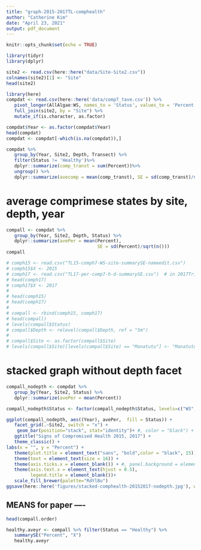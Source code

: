 ```yaml
---
title: "graph-2015-2017TL-comphealth"
author: "Catherine Kim"
date: "April 23, 2021"
output: pdf_document
---
```


```r
knitr::opts_chunk$set(echo = TRUE)
```

```r

library(tidyr)
library(dplyr)

site2 <- read.csv(here::here("data/Site-Site2.csv"))
colnames(site2)[1] <- "Site"
head(site2)
```
```r
library(here)
compdat <- read.csv(here::here('data/comp7_tave.csv')) %>% 
   pivot_longer(AllAlgae:WS, names_to = 'Status', values_to = 'Percent') %>% 
   full_join(site2, by = "Site") %>% 
   mutate_if(is.character, as.factor) 

compdat$Year <- as.factor(compdat$Year)
head(compdat)
compdat <- compdat[-which(is.na(compdat)),]
```

```r
compdat %>% 
   group_by(Year, Site2, Depth, Transect) %>% 
   filter(Status != 'Healthy')%>% 
   dplyr::summarize(comp_transt = sum(Percent))%>% 
   ungroup() %>% 
   dplyr::summarize(avecomp = mean(comp_transt), SE = sd(comp_transt)/sqrt(n()))
```

# average comprimese states by site, depth, year
```r
compall <- compdat %>% 
   group_by(Year, Site2, Depth, Status) %>% 
   dplyr::summarize(avePer = mean(Percent),
                                  SE = sd(Percent)/sqrt(n()))
compall
```

```r
# comph15 <- read.csv("TL15-comph7-WS-site-summarySE-nameedit.csv")
# comph15$X <- 2015
# comph17 <- read.csv("TL17-per-comp7-h-d-summarySE.csv")  # in 2017Trip/CoralDAta
# head(comph17)
# comph17$X <- 2017
# 
# head(comph15)
# head(comph17)
# 
# compall <- rbind(comph15, comph17)
# head(compall)
# levels(compall$Status)
# compall$Depth <- relevel(compall$Depth, ref = "5m")
# 
# compall$Site <- as.factor(compall$Site)
# levels(compall$Site)[levels(compall$Site) == "Manatutu"] <- "Manatuto"
```

# stacked graph without depth facet
```r
compall_nodepth <- compdat %>% 
   group_by(Year, Site2, Status) %>% 
   dplyr::summarize(avePer = mean(Percent))

compall_nodepth$Status <- factor(compall_nodepth$Status, levels=c("WS", "OTH", "TL", "CCA","AllAlgae", "BL", "Healthy"))
```

```r
ggplot(compall_nodepth, aes((Year), avePer,  fill = Status)) +
   facet_grid(.~Site2, switch = "x") +
    geom_bar(position="stack", stat="identity")+ #, color = "black") +
   ggtitle("Signs of Compromised Health 2015, 2017") +
   theme_classic() +
labs(x = "", y = "Percent") +
   theme(plot.title = element_text("sans", "bold",color = "black", 15)) +
   theme(text = element_text(size = 16)) +
   theme(axis.ticks.x = element_blank()) + #, panel.background = element_rect("gray85"))+
   theme(axis.text.x = element_text(hjust = 0.5),
         legend.title = element_blank())+
   scale_fill_brewer(palette="RdYlBu")
ggsave(here::here('figures/stacked-comphealth-20152017-nodepth.jpg'), width = 7, height = 4)
```

## MEANS for paper ----
```r
head(compall.order)

healthy.aveyr <- compall %>% filter(Status == "Healthy") %>%
   summarySE("Percent", "X")
   healthy.aveyr
```
